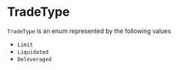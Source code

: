 # TradeType

`TradeType` is an enum represented by the following values

- `Limit`
- `Liquidated`
- `Deleveraged`